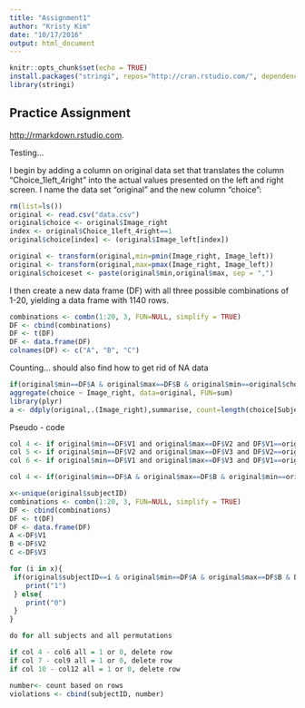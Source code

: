```yaml
---
title: "Assignment1"
author: "Kristy Kim"
date: "10/17/2016"
output: html_document
---
```


```r
knitr::opts_chunk$set(echo = TRUE)
install.packages("stringi", repos="http://cran.rstudio.com/", dependencies=TRUE)
library(stringi)
```

## Practice Assignment
<http://rmarkdown.rstudio.com>.

Testing...

I begin by adding a column on original data set that translates the column "Choice_1left_4right" into the actual values presented on the left and right screen. I name the data set "original" and the new column "choice":

```r
rm(list=ls())
original <- read.csv("data.csv")
original$choice <- original$Image_right
index <- original$Choice_1left_4right==1
original$choice[index] <- (original$Image_left[index])

original <- transform(original,min=pmin(Image_right, Image_left))
original <- transform(original,max=pmax(Image_right, Image_left))
original$choiceset <- paste(original$min,original$max, sep = ",")
```

I then create a new data frame (DF) with all three possible combinations of 1-20, yielding a data frame with 1140 rows.

```r
combinations <- combn(1:20, 3, FUN=NULL, simplify = TRUE)
DF <- cbind(combinations)
DF <- t(DF)
DF <- data.frame(DF)
colnames(DF) <- c("A", "B", "C")
```

Counting... should also find how to get rid of NA data

```r
if(original$min==DF$A & original$max==DF$B & original$min==original$choice) {print(1)} else {print(0)}
aggregate(choice ~ Image_right, data=original, FUN=sum)
library(plyr)
a <- ddply(original,.(Image_right),summarise, count=length(choice[SubjectID==119]))
```

Pseudo - code

``` r
col 4 <- if original$min==DF$V1 and original$max==DF$V2 and DF$V1==original$choice and SubjectID==119, place 1 else 0
col 5 <- if original$min==DF$V2 and original$max==DF$V3 and DF$V2==original$choice and SubjectID==119, place 1 else 0
col 6 <- if original$min==DF$V1 and original$max==DF$V3 and DF$V1==original$choice and SubjectID==119, place 1

col 4 <- if(original$min==DF$A & original$max==DF$B & original$min==original$choice) {print(1)} else {print(0)}

x<-unique(original$subjectID)
combinations <- combn(1:20, 3, FUN=NULL, simplify = TRUE)
DF <- cbind(combinations)
DF <- t(DF)
DF <- data.frame(DF)
A <-DF$V1
B <-DF$V2
C <-DF$V3

for (i in x){
 if(original$subjectID==i & original$min==DF$A & original$max==DF$B & DF$A==original$choice){
    print("1")
 } else{
    print("0")
 }
}

do for all subjects and all permutations

if col 4 - col6 all = 1 or 0, delete row
if col 7 - col9 all = 1 or 0, delete row
if col 10 - col12 all = 1 or 0, delete row

number<- count based on rows
violations <- cbind(subjectID, number)
```
